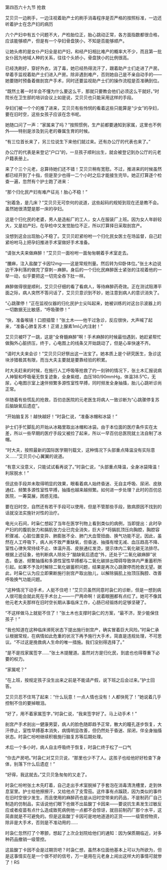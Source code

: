 

第四百六十九节 抢救

艾贝贝一边刷手，一边注视着助产士的刷手消毒程序是否严格的按照标准，一边还听着护士在念产妇的病历

六个产妇中有五个问题不大，产检胎位正，胎心跳动正常，各方面指数都很合格，应该能够顺产，但是有一个孕妇骨盘狭小，不知是否能够顺产。

让她头疼的是女仆产妇全是初产妇，和经产妇相比难产的概率大不少，而且第一批女仆因为地域人种的关系，往往个头娇小，骨盘狭小的比例很高。

已经洗刷好，穿好外衣，消了毒，她已经热得流汗了，跟着助产士们走进了产房。举着手监视着助产士们进入产房。除非遇到难产，否则她自己是不亲自动手的――她要随时预备着做剖宫产手术，同时还要监视助产士们的操作流程是否准确到位。

“既然土著一时半会不懂为什么要这么干，那就只要教会他们必须这么干就好。”时院长在卫生部的培训会议上如是说，艾贝贝也只能采用这样的手段。

孕妇们被一个个的推了进来，艾贝贝有些怜悯的看着这些只能算是“少女”的孕妇，要在旧时空，这些女孩子应该在念书呢。

她随口问了一声：“家属来了吗？”按照惯例，生产前都要通知到家属，这里也不例外――特别是涉及到元老的眷属生育的时候。

“有三位首长来了，另三位说生下来他们就过来。还有办公厅的代表也来了。”

办公厅的代表是来登记“户口”的，一旦孩子顺利出生，就会被登记到办公厅的元老户籍表册上。

来了个三个元老，总算待她们还不错！艾贝贝稍有宽慰。不过，推进来的时候虽然都已经开到了十指，但是至少也得一二个小时之后才能接生完毕。她正打算逐个检查一遍，忽然有个护士跑了进来：

“那个归化民产妇有难产征兆！胎心不稳！”

“别着急，是几床？”艾贝贝无可奈何的说道，这些起码的规矩到现在还是教不会。虽然她很清楚是那一床的孕妇。

这是个归化民的老婆，男人是造船厂的工人，女人在服装厂上班。因为女人年龄较大，又是初产妇，在孕检中又发觉胎位不正，所以打算择日采取剖宫产。

没想到这会出现胎心不稳了。艾贝贝赶紧吩咐一个归化民女医士在场监督，自己赶紧吩咐马上把孕妇推进手术室做好手术准备。

“请张大夫来做麻醉！”艾贝贝一面吩咐一面匆匆朝着手术室走去。

“腰麻，注入盐酸丁卡因12mg――这是常规剂量。然后转为仰卧体位。”张土木边说边干净利落的做完了穿刺－麻醉。身后的一个归化民麻醉医士紧张的注视着他的一举一动，似乎要把这一切完全吞下肚一样。

麻醉做得很是顺利，艾贝贝仔细的看了看病人，等待麻醉药奇效。正在测试阻滞平面之际，病人突然不答问话了，艾贝贝意识到不妙，她注意到病人的意识消失了。

“心跳骤停！”正在监视仪器的归化民护士尖叫起来，她被训练的对这台示波器上的一切数据无比敏感，“呼吸骤停！”

“快，准备喉镜！口腔插管！”张土木――他干过急诊，反应很快，大声喊了起来，“准备心肺复苏术！正肾上腺素1ml心内注射！”

艾贝贝被吓了一跳，这是“全脊髓麻醉”啊！手术麻醉的时候最怕遇到，她赶紧帮忙做胸外心脏挤压，终于，心电图上的线条又开始跳动了，但是心率快速不齐。

“请时大夫来会诊！”艾贝贝只好祭出这一法宝了。她本质上是个研究医生，急诊这块涉猎极其有限，而当大夫主要就是要靠经验的积累。

时大夫赶来的时候，在施行人工呼吸等抢救了约一刻钟的情况下，张土木汇报说病人神智和呼吸毫无恢复迹象，全身紫绀，血压180/90mmHg，体温38.5℃，无尿，心电图示室上速伴频繁多源性室性早搏，同时频发全身抽搐，胎儿心跳听诊尚正常。

伴随着有些慌乱的抢救，百仞总医院的元老医生将病人一致诊断为“心跳骤停复苏后脑缺氧后遗症”。

“开始脑复苏！越快越好！”时袅仁说，“准备冰帽和冰袋！”

护士们手忙脚乱的开始从冰箱里取出冰帽和冰袋。由于本位面的医疗条件实在太差，所以一些早期的医疗手段又被捡了起来，所以一早百仞总医院就土法自制了冰帽。

“时大夫，按照最新的国际医学期刊载文，这种情况下头部重点降温没有实际意义……”艾贝贝小心翼翼的说道。

“有意义没意义，只能试试看再说了。”时袅仁说，“头部重点降温，全身冰袋降温！利尿脱水！”

但这些手段并未取得明显的效果，眼看着病人始终昏迷、无自主呼吸、尿闭、皮肤通红、频繁多源性室性早搏，抽搐也越来越频繁。如何进一步处理？此时的百仞总医院，一筹莫展，困惑无措。

要在旧时空，自然还有若干手段可以使用，但是不管那些手段，致病原因不找到的话就没法实施针对性的治疗。

电光火石间，时枭仁想起了当年在医学刊物上看到类似的病例，当即提出：此时孕产妇的的腹肌张力和膈肌张力业已完全消失，巨大子*将膈肌顶压向胸腔，胸腔容积骤减、心脏位置变异、肺膨胀不全、肺门大血管扭曲、换气功能不足。因此，虽然在人工呼吸下，病人尚不致严重缺氧，但昏迷、抽搐有增无减、血压趋高不降、室性心律失常持续不止、体温升高、皮肤通红发烫，提示体内二氧化碳无法排尽。根据上述征象，他判断病人除处于“脑缺氧后遗症”外，还处于“二氧化碳麻醉”状态，昏迷、频繁抽搐和多源性室性早搏都与二氧化碳排出障碍导致体内严重蓄积所引起。如果不予及时解除二氧化碳蓄积问题，结果是再次心跳骤停而抢救无望。据此，时枭仁认为应立即果断施行剖宫产取出胎儿，以解除膈肌上抬顶压胸腔、改善呼吸换气功能问题。

“这种情况下动手术，人挺不住吧！”艾贝贝虽然同意时袅仁的诊断，但是一想到病人很可能会就此死在手术台上――一尸两命啊！说着眼圈都有点红了。她可不像其他元老大夫那样在旧时空长期从事临床工作，心肠已经锻炼的足够坚硬了。

“不这样做马上就挺不住了！”张土木也支撑时袅仁的方案，“最不济，至少能保住孩子！”

“我也知道在这种临床濒死状态下提出施行剖宫产，确实冒着巨大风险。”时枭仁承认根据常规，在病情如此危重的状况下再予施行大手术，简直是违规处理，不可思议。“不过这是挽救病人生命的唯一措施。我们没别得选择了。”

“是不是找家属签字……”张土木提醒道。虽然对方是归化民，到底也也得尊重下必要的权力。

“家属呢？”

“在上班，按规定孩子没生出来之前是不能请产假，说下班之后会过来。”护士回答。

艾贝贝忍不住骂了起来：“什么玩意！一点人情也没有！人都快死了！”她说着几乎控制不住的要掉眼泪。

“好了，用不着家属签字，”时袅仁说，“我来签字好了。马上动手术！”

剖宫产手术剖出一健康男婴，病人的脸色随即趋予正常，散大的瞳孔逐步恢复，大汗停止，室性早搏基本消失，病情明显改善，但仍然处于昏迷、尿闭，伴全身抽搐状态。时袅仁吩咐继续积极施行脑复苏等后期处理。

术后一个多小时，病人自主呼吸终于恢复，时袅仁终于松了一口气

“你去产房吧。”时袅仁对艾贝贝说，“那里也少不了人。这孩子也给他好好检查下身体，别落下什么后遗症！”

“好得，我这就去。”艾贝贝急匆匆的又走了。

时袅仁吩咐张土木先盯着，自己走出手术室脱掉了手套泡在消毒清洗槽里，走到休息室里。护士给他擦擦汗，又给他点了支雪茄。这件事有点蹊跷，因为类似的事件在旧时空很少发生，而且使用的麻醉药也是从旧时空带来的药品，不是制药厂自己制造的仿制品，实话说他们眼下也做不出盐酸丁卡因来――要说抗生素发生过敏反应或者疫苗有点什么造成致死病例他一点都不会惊讶，就目前制药厂那个水平，这简直就是不可避免的。但是这盐酸丁卡因可是地地道道的正货――一级管控物资，除非是大手术，否则是不准动用的……

时袅仁忽然打了个寒颤，想起了上次企划院给他们的通知：因为保质期临近，对多种药品撤销一级管控。

这盐酸丁卡因不会是过期货吧？时袅仁想，虽然本位面他基本上可以为所欲为，但是这事情实在是一个很不好的信号，万一是用在元老身上闹出这样大的事情可就惨了！RS

